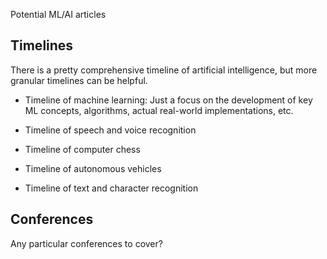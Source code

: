 Potential ML/AI articles

== Timelines ==

There is a pretty comprehensive timeline of artificial intelligence, but more granular timelines can be helpful.

* Timeline of machine learning: Just a focus on the development of key ML concepts, algorithms, actual real-world implementations, etc.

* Timeline of speech and voice recognition

* Timeline of computer chess

* Timeline of autonomous vehicles

* Timeline of text and character recognition

== Conferences ==

Any particular conferences to cover?

